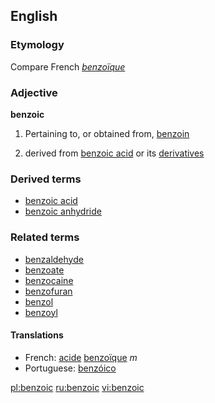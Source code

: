 ==English==

===Etymology===
Compare French ''[[benzoïque]]''
===Adjective===
'''benzoic'''

# Pertaining to, or obtained from, [[benzoin]]
#{{chemistry}} derived from [[benzoic acid]] or its [[derivative]]s
===Derived terms===
* [[benzoic acid]]
* [[benzoic anhydride]]
===Related terms===
* [[benzaldehyde]]
* [[benzoate]]
* [[benzocaine]]
* [[benzofuran]]
* [[benzol]]
* [[benzoyl]]

====Translations====
*French: [[acide]] [[benzoïque]] ''m''
*Portuguese: [[benzóico]]

[[pl:benzoic]]
[[ru:benzoic]]
[[vi:benzoic]]